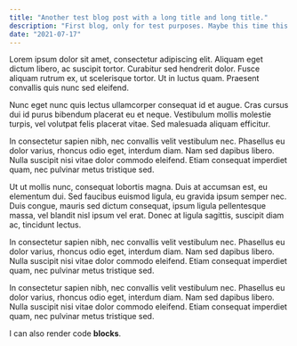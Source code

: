 ```yaml
---
title: "Another test blog post with a long title and long title."
description: "First blog, only for test purposes. Maybe this time this works 🤷🏾‍♂️?"
date: "2021-07-17"
---
```


Lorem ipsum dolor sit amet, consectetur adipiscing elit. Aliquam eget dictum libero, ac suscipit tortor.
Curabitur sed hendrerit dolor. Fusce aliquam rutrum ex, ut scelerisque tortor.
Ut in luctus quam. Praesent convallis quis nunc sed eleifend.

Nunc eget nunc quis lectus ullamcorper consequat id et augue.
Cras cursus dui id purus bibendum placerat eu et neque.
Vestibulum mollis molestie turpis, vel volutpat felis placerat vitae.
Sed malesuada aliquam efficitur.

In consectetur sapien nibh, nec convallis velit vestibulum nec. Phasellus eu dolor varius, rhoncus odio eget, interdum diam.
Nam sed dapibus libero. Nulla suscipit nisi vitae dolor commodo eleifend.
Etiam consequat imperdiet quam, nec pulvinar metus tristique sed.

Ut ut mollis nunc, consequat lobortis magna. Duis at accumsan est, eu elementum dui.
Sed faucibus euismod ligula, eu gravida ipsum semper nec. Duis congue, mauris sed dictum consequat, ipsum ligula pellentesque massa, vel blandit nisl ipsum vel erat.
Donec at ligula sagittis, suscipit diam ac, tincidunt lectus.

In consectetur sapien nibh, nec convallis velit vestibulum nec. Phasellus eu dolor varius, rhoncus odio eget, interdum diam.
Nam sed dapibus libero. Nulla suscipit nisi vitae dolor commodo eleifend.
Etiam consequat imperdiet quam, nec pulvinar metus tristique sed.

In consectetur sapien nibh, nec convallis velit vestibulum nec. Phasellus eu dolor varius, rhoncus odio eget, interdum diam.
Nam sed dapibus libero. Nulla suscipit nisi vitae dolor commodo eleifend.
Etiam consequat imperdiet quam, nec pulvinar metus tristique sed.

I can also render code **blocks**.

